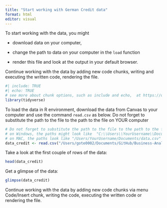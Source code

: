```yaml
---
title: "Start working with German Credit data"
format: html
editor: visual
---
```


To start working with the data, you might

-   download data on your computer,

-   change the path to data on your computer in the `load` function

-   render this file and look at the output in your default browser.

Continue working with the data by adding new code chunks, writing and executing the written code, rendering the file.

```r
#| include: TRUE
#| echo: TRUE
# see more about chunk options, such as include and echo,  at https://quarto.org/docs/computations/execution-options.html
library(tidyverse)
```

To load the data in R environment, download the data from Canvas to your computer and use the command `read.csv` as below. Do not forget to substitute the path to the file to the path to the file on YOUR computer

```r
# Do not forget to substitute the path to the file to the path to the file on YOUR computer
# on Windows, the paths might look like  "C:\\Users\\YourUsername\\Documents\\data.csv"
# on MAC, the paths look like "/Users/YourUsername/Documents/data.csv"
data_credit <- read.csv("/Users/gote0002/Documents/GitHub/Business-Analytics/Data sets/German_credit/GermanCredit.csv") 
```

Take a look at the first couple of rows of the data:

```r
head(data_credit)
```

Get a glimpse of the data:

```r
glimpse(data_credit)
```

Continue working with the data by adding new code chunks via menu Code/Insert chunk, writing the code, executing the written code or rendering the file.

```r
```
